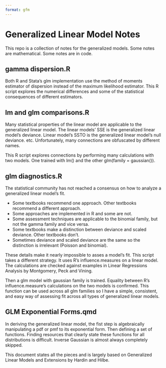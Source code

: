 ```yaml
---
format: gfm
---
```


# Generalized Linear Model Notes

This repo is a collection of notes for the generalized models. Some notes are mathematical. Some notes are in code.

## gamma dispersion.R

Both R and Stata's glm implementation use the method of moments estimator of dispersion instead of the maximum likelihood estimator. This R script explores the numerical differences and some of the statistical consequences of different estimators.

## lm and glm comparisons.R

Many statistical properties of the linear model are applicable to the generalized linear model. The linear models' SSE is the generalized linear model's deviance. Linear model's SSTO is the generalized linear model's null deviance. etc. Unfortunately, many connections are obfuscated by different names.

This R script explores connections by performing many calculations with two models. One trained with lm() and the other glm(family = gaussian()).

## glm diagnostics.R

The statistical community has not reached a consensus on how to analyze a generalized linear model's fit.

-   Some textbooks recommend one approach. Other textbooks recommend a different approach.
-   Some approaches are implemented in R and some are not.
-   Some assessment techniques are applicable to the binomial family, but not the gamma family and vice versa.
-   Some textbooks make a distinction between deviance and scaled deviance. Other textbooks don't.
-   Sometimes deviance and scaled deviance are the same so the distinction is irrelevant (Poisson and binomial).

These details make it nearly impossible to asses a model's fit. This script takes a different strategy. It uses R's influence.measures on a linear model. The calculations are checked against examples in Linear Regressions Analysis by Montgomery, Peck and Vining.

Then a glm model with gaussian family is trained. Equality between R's influence.measure's calculations on the two models is confirmed. This function can be used across all glm families so I have a simple, consistent, and easy way of assessing fit across all types of generalized linear models.

## GLM Exponential Forms.qmd

In deriving the generalized linear model, the fist step is algebraically manipulating a pdf or pmf to its exponential form. Then defining a set of functions. Finding resources that clearly state these functions for all distributions is difficult. Inverse Gaussian is almost always completely skipped.

This document states all the pieces and is largely based on Generalized Linear Models and Extensions by Hardin and Hilbe.
